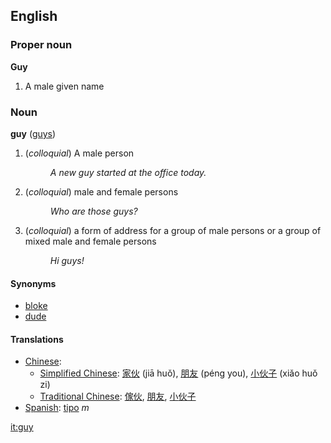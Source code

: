 ==English==
===Proper noun===
'''Guy'''

# A male given name

===Noun===
'''guy''' ([[guys]])

# (''colloquial'') A male person
#:''A new guy started at the office today.''
# (''colloquial'') male and female persons
#:''Who are those guys?''
# (''colloquial'') a form of address for a group of male persons or a group of mixed male and female persons
#:''Hi guys!''

====Synonyms====
*[[bloke]]
*[[dude]]

====Translations====
*[[Chinese]]:
**[[Simplified Chinese]]: [[家伙]] (jiā huǒ), [[朋友]] (péng you), [[小]][[伙子]] (xiǎo huǒ zi)
**[[Traditional Chinese]]: [[傢伙]], [[朋友]], [[小]][[伙子]]
*[[Spanish]]: [[tipo]] ''m''

[[it:guy]]